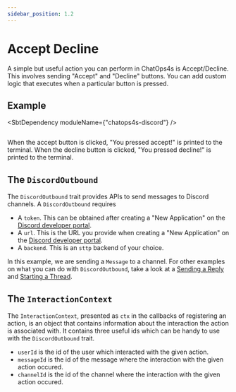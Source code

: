 ```yaml
---
sidebar_position: 1.2
---
```



# Accept Decline

A simple but useful action you can perform in ChatOps4s is Accept/Decline. This involves sending "Accept" and "Decline" buttons. You can add custom logic that executes when a particular button is pressed.

## Example

<SbtDependency moduleName={"chatops4s-discord"} />

```scala file=./main/scala/discord/docs/AcceptDecline.scala start=start_doc end=end_doc
```

When the accept button is clicked, "You pressed accept!" is printed to the terminal. When the decline button is clicked, "You pressed decline!" is printed to the terminal.

## The `DiscordOutbound`

The `DiscordOutbound` trait provides APIs to send messages to Discord channels. A `DiscordOutbound` requires

- A `token`. This can be obtained after creating a "New Application" on the [Discord developer portal](https://discord.com/developers/applications).
- A `url`. This is the URL you provide when creating a "New Application" on the [Discord developer portal](https://discord.com/developers/applications).
- A `backend`. This is an `sttp` backend of your choice.

In this example, we are sending a `Message` to a channel. For other examples on what you can do with `DiscordOutbound`, take a look at a [Sending a Reply](/chatops4s/docs/discord/sending-a-reply/) and [Starting a Thread](/chatops4s/docs/discord/starting-a-thread/).

## The `InteractionContext`

The `InteractionContext`, presented as `ctx` in the callbacks of registering an action, is an object that contains information about the interaction the action is associated with. It contains three useful ids which can be handy to use with the `DiscordOutbound` trait.

- `userId` is the id of the user which interacted with the given action.
- `messageId` is the id of the message where the interaction with the given action occured.
- `channelId` is the id of the channel where the interaction with the given action occured.
